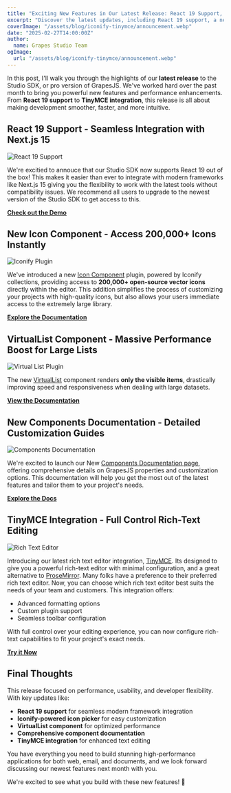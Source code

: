 ```yaml
---
title: "Exciting New Features in Our Latest Release: React 19 Support, Icon Picker, VirtualList, and More"
excerpt: "Discover the latest updates, including React 19 support, a new icon picker powered by Iconify, the high-performance VirtualList component, enhanced components documentation, and seamless TinyMCE integration."
coverImage: "/assets/blog/iconify-tinymce/announcement.webp"
date: "2025-02-27T14:00:00Z"
author:
  name: Grapes Studio Team
ogImage:
  url: "/assets/blog/iconify-tinymce/announcement.webp"
---
```


In this post, I'll walk you through the highlights of our **latest release** to the Studio SDK, or pro version of GrapesJS. We've worked hard over the past month to bring you powerful new features and performance enhancements. From **React 19 support** to **TinyMCE integration**, this release is all about making development smoother, faster, and more intuitive.


## React 19 Support - Seamless Integration with Next.js 15

![React 19 Support](/assets/blog/iconify-tinymce/next.webp)

We're excitied to annouce that our Studio SDK now supports React 19 out of the box! This makes it easier than ever to integrate with modern frameworks like Next.js 15 giving you the flexibility to work with the latest tools without compatibility issues. We recommend all users to upgrade to the newest version of the Studio SDK to get access to this.

 **[Check out the Demo](https://app.grapesjs.com/docs-sdk/examples/frameworks/nextjs)**


## New Icon Component - Access 200,000+ Icons Instantly

![Iconify Plugin](/assets/blog/iconify-tinymce/iconify.webp)

We've introduced a new [Icon Component](https://app.grapesjs.com/docs-sdk/plugins/components/iconify) plugin, powered by Iconify collections, providing access to **200,000+ open-source vector icons** directly within the editor. This addition simplifies the process of customizing your projects with high-quality icons, but also allows your users immediate access to the extremely large library.

 **[Explore the Documentation](https://app.grapesjs.com/docs-sdk/plugins/components/iconify)**


## VirtualList Component - Massive Performance Boost for Large Lists

![Virtual List Plugin](/assets/blog/iconify-tinymce/virtual_list.webp)

The new [VirtualList](https://app.grapesjs.com/docs-sdk/configuration/layout/components#virtuallist) component renders **only the visible items**, drastically improving speed and responsiveness when dealing with large datasets.

 **[View the Documentation](https://app.grapesjs.com/docs-sdk/configuration/layout/components#virtuallist)**


## New Components Documentation - Detailed Customization Guides

![Components Documentation](/assets/blog/iconify-tinymce/component.webp)

We're excited to launch our New [Components Documentation page](https://app.grapesjs.com/docs-sdk/configuration/components/overview), offering comprehensive details on GrapesJS properties and customization options. This documentation will help you get the most out of the latest features and tailor them to your project's needs.

**[Explore the Docs](https://app.grapesjs.com/docs-sdk/configuration/components/overview)**


## TinyMCE Integration - Full Control Rich-Text Editing

![Rich Text Editor](/assets/blog/iconify-tinymce/rte-tinymce-plugin.webp)

Introducing our latest rich text editor integration, [TinyMCE](https://app.grapesjs.com/docs-sdk/plugins/rte/tinymce). Its designed to give you a powerful rich-text editor with minimal configuration, and a great alternative to [ProseMirror](https://app.grapesjs.com/docs-sdk/plugins/rte/prosemirror). Many folks have a preference to their preferred rich text editor. Now, you can choose which rich text editor best suits the needs of your team and customers. This integration offers:

- Advanced formatting options
- Custom plugin support
- Seamless toolbar configuration

With full control over your editing experience, you can now configure rich-text capabilities to fit your project's exact needs.

 **[Try it Now](https://app.grapesjs.com/docs-sdk/plugins/rte/tinymce)**

## Final Thoughts

This release focused on performance, usability, and developer flexibility. With key updates like:

- **React 19 support** for seamless modern framework integration
- **Iconify-powered icon picker** for easy customization
- **VirtualList component** for optimized performance
- **Comprehensive component documentation**
- **TinyMCE integration** for enhanced text editing

You have everything you need to build stunning high-performance applications for both web, email, and documents, and we look forward discussing our newest features next month with you.

We're excited to see what you build with these new features! 🚀